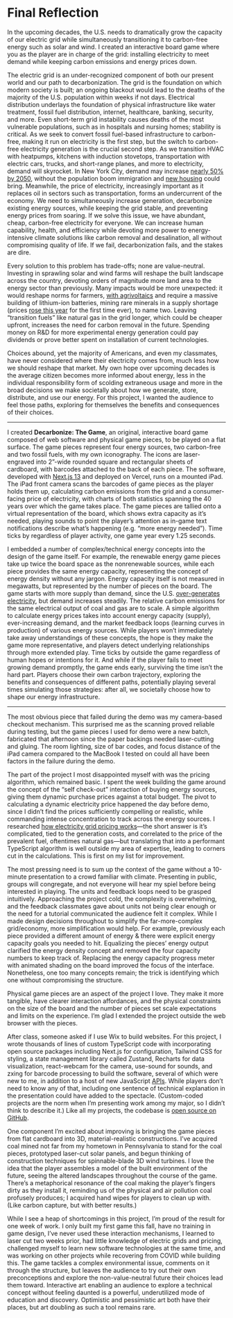 # Final Reflection

In the upcoming decades, the U.S. needs to dramatically grow the capacity of our electric grid while simultaneously transitioning it to carbon-free energy such as solar and wind. I created an interactive board game where you as the player are in charge of the grid: installing electricity to meet demand while keeping carbon emissions and energy prices down.

The electric grid is an under-recognized component of both our present world and our path to decarbonization. The grid is the foundation on which modern society is built; an ongoing blackout would lead to the deaths of the majority of the U.S. population within weeks if not days. Electrical distribution underlays the foundation of physical infrastructure like water treatment, fossil fuel distribution, internet, healthcare, banking, security, and more. Even short-term grid instability causes deaths of the most vulnerable populations, such as in hospitals and nursing homes; stability is critical. As we seek to convert fossil fuel-based infrastructure to carbon-free, making it run on electricity is the first step, but the switch to carbon-free electricity generation is the crucial second step. As we transition HVAC with heatpumps, kitchens with induction stovetops, transportation with electric cars, trucks, and short-range planes, and more to electricity, demand will skyrocket. In New York City, demand may increase [nearly 50% by 2050](https://www.nyiso.com/documents/20142/2223020/2021-Power-Trends-Report.pdf/471a65f8-4f3a-59f9-4f8c-3d9f2754d7de), without the population boom immigration and [new housing](https://apple.news/APbgqKzM9RQyH2lUXDJYz5w) could bring. Meanwhile, the price of electricity, increasingly important as it replaces oil in sectors such as transportation, forms an undercurrent of the economy. We need to simultaneously increase generation, decarbonize existing energy sources, while keeping the grid stable, and preventing energy prices from soaring. If we solve this issue, we have abundant, cheap, carbon-free electricity for everyone. We can increase human capability, health, and efficiency while devoting more power to energy-intensive climate solutions like carbon removal and desalination, all without compromising quality of life. If we fail, decarbonization fails, and the stakes are dire.

Every solution to this problem has trade-offs; none are value-neutral. Investing in sprawling solar and wind farms will reshape the built landscape across the country, devoting orders of magnitude more land area to the energy sector than previously. Many impacts would be more unexpected: it would reshape norms for farmers, [with agrivoltaics](https://www.nrel.gov/docs/fy22osti/83566.pdf) and require a massive building of lithium-ion batteries, mining rare minerals in a supply shortage (prices [rose this year](https://about.bnef.com/blog/lithium-ion-battery-pack-prices-rise-for-first-time-to-an-average-of-151-kwh/) for the first time ever), to name two. Leaving “transition fuels” like natural gas in the grid longer, which could be cheaper upfront, increases the need for carbon removal in the future. Spending money on R&D for more experimental energy generation could pay dividends or prove better spent on installation of current technologies.

Choices abound, yet the majority of Americans, and even my classmates, have never considered where their electricity comes from, much less how we should reshape that market. My own hope over upcoming decades is the average citizen becomes more informed about energy, less in the individual responsibility form of scolding extraneous usage and more in the broad decisions we make societally about how we generate, store, distribute, and use our energy. For this project, I wanted the audience to feel those paths, exploring for themselves the benefits and consequences of their choices.

***

I created **Decarbonize: The Game**, an original, interactive board game composed of web software and physical game pieces, to be played on a flat surface. The game pieces represent four energy sources, two carbon-free and two fossil fuels, with my own iconography. The icons are laser-engraved into 2”-wide rounded square and rectangular sheets of cardboard, with barcodes attached to the back of each piece. The software, developed with [Next.js 13](https://nextjs.org/) and deployed on Vercel, runs on a mounted iPad. The iPad front camera scans the barcodes of game pieces as the player holds them up, calculating carbon emissions from the grid and a consumer-facing price of electricity, with charts of both statistics spanning the 40 years over which the game takes place. The game pieces are tallied onto a virtual representation of the board, which shows extra capacity as it’s needed, playing sounds to point the player’s attention as in-game text notifications describe what’s happening (e.g. “more energy needed”). Time ticks by regardless of player activity, one game year every 1.25 seconds. 

I embedded a number of complex/technical energy concepts into the design of the game itself. For example, the renewable energy game pieces take up twice the board space as the nonrenewable sources, while each piece provides the same energy capacity, representing the concept of energy density without any jargon. Energy capacity itself is not measured in megawatts, but represented by the number of pieces on the board. The game starts with more supply than demand, since the U.S. [over-generates electricity](https://www.reuters.com/graphics/USA-WEATHER/GRID-AUTOS/bdwpknwrjvm/index.html), but demand increases steadily. The relative carbon emissions for the same electrical output of coal and gas are to scale. A simple algorithm to calculate energy prices takes into account energy capacity (supply), ever-increasing demand, and the market feedback loops (learning curves in production) of various energy sources. While players won’t immediately take away understandings of these concepts, the hope is they make the game more representative, and players detect underlying relationships through more extended play. Time ticks by outside the game regardless of human hopes or intentions for it. And while if the player fails to meet growing demand promptly, the game ends early, surviving the time isn’t the hard part. Players choose their own carbon trajectory, exploring the benefits and consequences of different paths, potentially playing several times simulating those strategies: after all, we societally choose how to shape our energy infrastructure.

***

The most obvious piece that failed during the demo was my camera-based checkout mechanism. This surprised me as the scanning proved reliable during testing, but the game pieces I used for demo were a new batch, fabricated that afternoon since the paper backings needed laser-cutting and gluing. The room lighting, size of bar codes, and focus distance of the iPad camera compared to the MacBook I tested on could all have been factors in the failure during the demo.

The part of the project I most disappointed myself with was the pricing algorithm, which remained basic. I spent the week building the game around the concept of the “self check-out” interaction of buying energy sources, giving them dynamic purchase prices against a total budget. The pivot to calculating a dynamic electricity price happened the day before demo, since I didn’t find the prices sufficiently compelling or realistic, while commanding intense concentration to track across the energy sources. I researched [how electricity grid pricing works](https://www.eia.gov/energyexplained/electricity/prices-and-factors-affecting-prices.php#:~:text=The%20cost%20to%20supply%20electricity,costs%2C%20and%20power%20plant%20availability)—the short answer is it’s complicated, tied to the generation costs, and correlated to the price of the prevalent fuel, oftentimes natural gas—but translating that into a performant TypeScript algorithm is well outside my area of expertise, leading to corners cut in the calculations. This is first on my list for improvement.

The most pressing need is to sum up the context of the game without a 10-minute presentation to a crowd familiar with climate. Presenting in public, groups will congregate, and not everyone will hear my spiel before being interested in playing. The units and feedback loops need to be grasped intuitively. Approaching the project cold, the complexity is overwhelming, and the feedback classmates gave about units not being clear enough or the need for a tutorial communicated the audience felt it complex. While I made design decisions throughout to simplify the far-more-complex grid/economy, more simplification would help. For example, previously each piece provided a different amount of energy & there were explicit energy capacity goals you needed to hit. Equalizing the pieces’ energy output clarified the energy density concept and removed the four capacity numbers to keep track of. Replacing the energy capacity progress meter with animated shading on the board improved the focus of the interface. Nonetheless, one too many concepts remain; the trick is identifying which one without compromising the structure.

Physical game pieces are an aspect of the project I love. They make it more tangible, have clearer interaction affordances, and the physical constraints on the size of the board and the number of pieces set scale expectations and limits on the experience. I’m glad I extended the project outside the web browser with the pieces.

After class, someone asked if I use Wix to build websites. For this project, I wrote thousands of lines of custom TypeScript code with incorporating open source packages including Next.js for configuration, Tailwind CSS for styling, a state management library called Zustand, Recharts for data visualization, react-webcam for the camera, use-sound for sounds, and zxing for barcode processing to build the software, several of which were new to me, in addition to a host of new JavaScript [APIs](https://en.wikipedia.org/wiki/API). While players don’t need to know any of that, including one sentence of technical explanation in the presentation could have added to the spectacle. (Custom-coded projects are the norm when I’m presenting work among my major, so I didn’t think to describe it.) Like all my projects, the codebase is [open source on GitHub](https://github.com/lachlanjc/decarbonize-the-game).

One component I’m excited about improving is bringing the game pieces from flat cardboard into 3D, material-realistic constructions. I’ve acquired coal mined not far from my hometown in Pennsylvania to stand for the coal pieces, prototyped laser-cut solar panels, and begun thinking of construction techniques for spinnable-blade 3D wind turbines. I love the idea that the player assembles a model of the built environment of the future, seeing the altered landscapes throughout the course of the game. There’s a metaphorical resonance of the coal making the player’s fingers dirty as they install it, reminding us of the physical and air pollution coal profusely produces; I acquired hand wipes for players to clean up with. (Like carbon capture, but with better results.)

While I see a heap of shortcomings in this project, I’m proud of the result for one week of work. I only built my first game this fall, have no training in game design, I’ve never used these interaction mechanisms, I learned to laser cut two weeks prior, had little knowledge of electric grids and pricing, challenged myself to learn new software technologies at the same time, and was working on other projects while recovering from COVID while building this. The game tackles a complex environmental issue, comments on it through the structure, but leaves the audience to try out their own preconceptions and explore the non-value-neutral future their choices lead them toward. Interactive art enabling an audience to explore a technical concept without feeling daunted is a powerful, underutilized mode of education and discovery. Optimistic and pessimistic art both have their places, but art doubling as such a tool remains rare.



